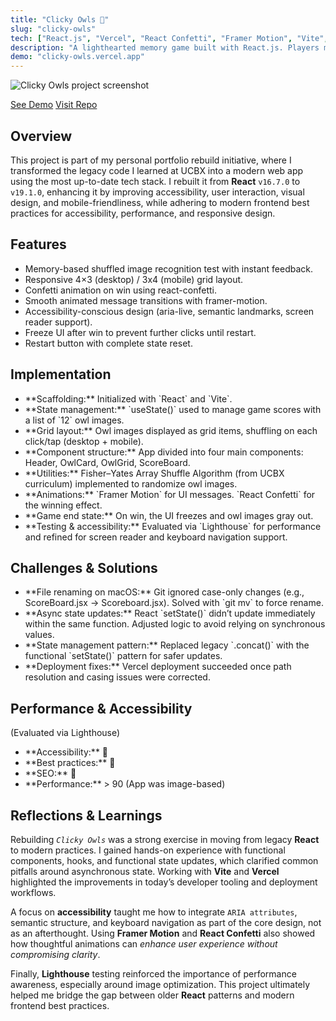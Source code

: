 ```yaml
---
title: "Clicky Owls 🦉"
slug: "clicky-owls"
tech: ["React.js", "Vercel", "React Confetti", "Framer Motion", "Vite", "Accessibility", "CSS Grid", "Flexbox"]
description: "A lighthearted memory game built with React.js. Players must click through randomly shuffled owls without repetition, encouraging them to sharpen their focus and strategic recall."
demo: "clicky-owls.vercel.app"
---
```


![Clicky Owls project screenshot](/assets/clicky-owls.webp)

[See Demo](https://clicky-owls.vercel.app)
[Visit Repo](https://github.com/zcdev/clicky-owls)

## Overview

This project is part of my personal portfolio rebuild initiative, where I transformed the legacy code I learned at UCBX into a modern web app using the most up-to-date tech stack. I rebuilt it from **React** `v16.7.0` to `v19.1.0`, enhancing it by improving accessibility, user interaction, visual design, and mobile-friendliness, while adhering to modern frontend best practices for accessibility, performance, and responsive design.

## Features
<ul className="list">
<li>Memory-based shuffled image recognition test with instant feedback.</li>
<li>Responsive 4×3 (desktop) / 3x4 (mobile) grid layout.</li>
<li>Confetti animation on win using react-confetti.</li>
<li>Smooth animated message transitions with framer-motion.</li>
<li>Accessibility-conscious design (aria-live, semantic landmarks, screen reader support).</li>
<li>Freeze UI after win to prevent further clicks until restart.</li>
<li>Restart button with complete state reset.</li>
</ul>

## Implementation
<ul className="list">
<li>**Scaffolding:** Initialized with `React` and `Vite`.</li>
<li>**State management:** `useState()` used to manage game scores with a list of `12` owl images.</li>
<li>**Grid layout:** Owl images displayed as grid items, shuffling on each click/tap (desktop + mobile).</li>
<li>**Component structure:** App divided into four main components: Header, OwlCard, OwlGrid, ScoreBoard.</li>
<li>**Utilities:** Fisher–Yates Array Shuffle Algorithm (from UCBX curriculum) implemented to randomize owl images.</li>
<li>**Animations:** `Framer Motion` for UI messages. `React Confetti` for the winning effect.</li>
<li>**Game end state:** On win, the UI freezes and owl images gray out.</li>
<li>**Testing & accessibility:** Evaluated via `Lighthouse` for performance and refined for screen reader and keyboard navigation support.</li>
</ul>

## Challenges & Solutions

<ul className="list">
<li>**File renaming on macOS:** Git ignored case-only changes (e.g., ScoreBoard.jsx → Scoreboard.jsx). Solved with `git mv` to force rename.</li>
<li>**Async state updates:** React `setState()` didn’t update immediately within the same function. Adjusted logic to avoid relying on synchronous values.</li>
<li>**State management pattern:** Replaced legacy `.concat()` with the functional `setState()` pattern for safer updates.</li>
<li>**Deployment fixes:** Vercel deployment succeeded once path resolution and casing issues were corrected.</li>
</ul>

## Performance & Accessibility
(Evaluated via Lighthouse)

<ul className="list">
<li>**Accessibility:** <span className="emoji-small">💯</span></li>
<li>**Best practices:** <span className="emoji-small">💯</span></li>
<li>**SEO:** <span className="emoji-small">💯</span></li>
<li>**Performance:** > 90 (App was image-based)</li>
</ul>

## Reflections & Learnings

Rebuilding *`Clicky Owls`* was a strong exercise in moving from legacy **React** to modern practices. I gained hands-on experience with functional components, hooks, and functional state updates, which clarified common pitfalls around asynchronous state. Working with **Vite** and **Vercel** highlighted the improvements in today’s developer tooling and deployment workflows.

A focus on **accessibility** taught me how to integrate `ARIA attributes`, semantic structure, and keyboard navigation as part of the core design, not as an afterthought. Using **Framer Motion** and **React Confetti** also showed how thoughtful animations can *enhance user experience without compromising clarity*.

Finally, **Lighthouse** testing reinforced the importance of performance awareness, especially around image optimization. This project ultimately helped me bridge the gap between older **React** patterns and modern frontend best practices.
